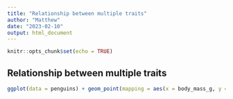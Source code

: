 ```yaml
---
title: "Relationship between multiple traits"
author: "Matthew"
date: "2023-02-10"
output: html_document
---
```


```r
knitr::opts_chunk$set(echo = TRUE)
```

## Relationship between multiple traits

```r
ggplot(data = penguins) + geom_point(mapping = aes(x = body_mass_g, y = flipper_length_mm, color = species, shape = species)) + geom_smooth(mapping = aes(x = body_mass_g, y = flipper_length_mm, color = species, linetype = species))
```